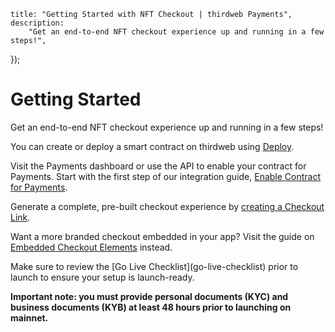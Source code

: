 
	title: "Getting Started with NFT Checkout | thirdweb Payments",
	description:
		"Get an end-to-end NFT checkout experience up and running in a few steps!",
});

# Getting Started

Get an end-to-end NFT checkout experience up and running in a few steps!

<Steps>
<Step title="Prerequisite: Deploy your smart contract">

You can create or deploy a smart contract on thirdweb using [Deploy](https://thirdweb.com/dashboard/contracts/deploy).

</Step>
<Step title="Enable your contract for payments">

Visit the Payments dashboard or use the API to enable your contract for Payments. Start with the first step of our integration guide, [Enable Contract for Payments](enable-contract).

</Step>
<Step title="Create your Checkout Link">

Generate a complete, pre-built checkout experience by [creating a Checkout Link](checkout-link).

Want a more branded checkout embedded in your app? Visit the guide on [Embedded Checkout Elements](elements) instead.

</Step>
<Step title="Launch!">
Make sure to review the [Go Live Checklist](go-live-checklist) prior to launch to ensure your setup is launch-ready.

**Important note: you must provide personal documents (KYC) and business documents (KYB) at least 48 hours prior to launching on mainnet.**

</Step>
</Steps>
